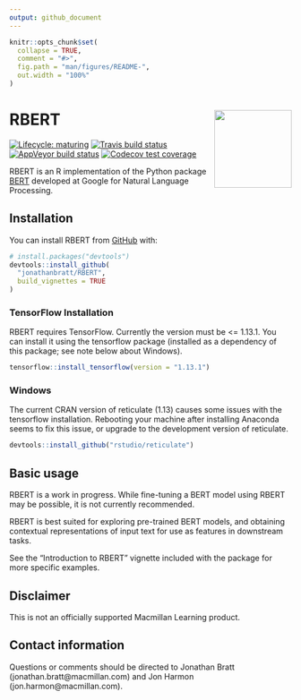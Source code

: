 ```yaml
---
output: github_document
---
```


<!-- README.md is generated from README.Rmd. Please edit that file -->

```r
knitr::opts_chunk$set(
  collapse = TRUE,
  comment = "#>",
  fig.path = "man/figures/README-",
  out.width = "100%"
)
```
# RBERT <img src='man/figures/rbert_hex.png' align="right" height="138.5" />

<!-- badges: start -->
[![Lifecycle: maturing](https://img.shields.io/badge/lifecycle-maturing-blue.svg)](https://www.tidyverse.org/lifecycle/#maturing)
[![Travis build status](https://travis-ci.org/jonathanbratt/RBERT.svg?branch=master)](https://travis-ci.org/jonathanbratt/RBERT)
[![AppVeyor build status](https://ci.appveyor.com/api/projects/status/github/jonathanbratt/RBERT?branch=master&svg=true)](https://ci.appveyor.com/project/jonathanbratt/RBERT)
[![Codecov test coverage](https://codecov.io/gh/jonathanbratt/RBERT/branch/master/graph/badge.svg)](https://codecov.io/gh/jonathanbratt/RBERT?branch=master)
<!-- badges: end -->

RBERT is an R implementation of the Python package [BERT](https://github.com/google-research/bert) developed at Google for Natural Language Processing.

## Installation

You can install RBERT from [GitHub](https://github.com/) with:

```r
# install.packages("devtools")
devtools::install_github(
  "jonathanbratt/RBERT", 
  build_vignettes = TRUE
)
```

### TensorFlow Installation

RBERT requires TensorFlow. Currently the version must be <= 1.13.1. You can install it using the tensorflow package (installed as a dependency of this package; see note below about Windows).

```r
tensorflow::install_tensorflow(version = "1.13.1")
```

### Windows

The current CRAN version of reticulate (1.13) causes some issues with the tensorflow installation. Rebooting your machine after installing Anaconda seems to fix this issue, or upgrade to the development version of reticulate.

```r
devtools::install_github("rstudio/reticulate")
```

## Basic usage

RBERT is a work in progress. While fine-tuning a BERT model using RBERT may be possible, it is not currently recommended.

RBERT is best suited for exploring pre-trained BERT models, and obtaining contextual representations of input text for use as features in downstream tasks.

See the "Introduction to RBERT" vignette included with the package for more specific examples.

## Disclaimer

This is not an officially supported Macmillan Learning product.

## Contact information

Questions or comments should be directed to Jonathan Bratt (jonathan.bratt@macmillan.com) and Jon Harmon (jon.harmon@macmillan.com).
